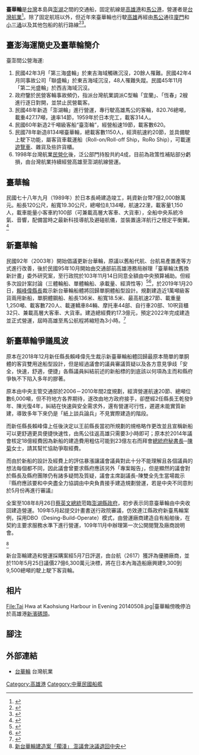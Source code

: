 {{艦型模板
|名稱= 臺華輪
|圖片= [[File:Tai_Hwa_at_Kaohsiung_Harbour_20110126.jpg|280px]]
|照片說明= 高雄港[[新濱碼頭|新濱碼頭]]的臺華輪。 
|種類= 開口型車輛載運船
|艦名= 
|國籍= {{ROC}}
|擁有者= [[台灣航業|台灣航業]]
|營運者= [[台灣航業|台灣航業]]
|注冊= {{ROC-TWN}}[[高雄市|高雄市]]
|母港= [[高雄港|高雄港]]
|製造= {{JPN}}[[長崎|長崎]]林兼船渠
|造價= [[新台幣|新台幣]]7億2,000餘萬元
|下水= 
|前型= 
|次型=
|同型= 
|竣工= 1989年9月
|結局= 
|狀態= {{green|營運中}}
|排水= 8,134[[噸|噸]]
|標準=
|基準= 
|滿載= 
|長度= 120m
|闊度= 19.3m
|吃水= 3.25 m
|鍋爐= [[柴油引擎|柴油引擎]]
|引擎= 雙軸
|極速= 22浬（近年巡航速度因船隻老舊故速度已降至15－16節，亦就是29.633km/h）
|續航= 
|燃料= 柴油 重油
|乘員= 1,150人
|載貨量=最多可載運約100輛小客車（台灣航業官網資料）
|其它= 
|其它2=
}}
'''臺華輪'''是[[台灣|台灣]]本島與[[澎湖|澎湖]]之間的交通船，固定航線是[[高雄港|高雄港]]和[[馬公港|馬公港]]，營運者是[[台灣航業|台灣航業]]<ref>{{cite news|url=http://dailynews.sina.com/bg/tw/twlocal/cna/20090620/2143373342.html|title=蓮花颱風來襲 臺華輪停航班機也受影響|publisher=中央社}}</ref>。除了固定航班以外，但近年來臺華輪也行駛[[高雄市|高雄]]再經由[[馬公市|馬公]]通往[[廈門|廈門]]和[[小三通|小三通]]以及其他包船的航行路線<ref>{{cite news|url=http://www.nownews.com/2009/04/20/11534-2439222.htm|title=臺華輪首航廈門　滿載近千名陸客|publisher=NowNews}}</ref><ref>{{cite news|url=http://www.haixiainfo.com.tw/44603.html|title=臺華輪轉型 包船走高澎廈|publisher=聯合報}}{{dead link|date=2018年4月 |bot=InternetArchiveBot |fix-attempted=yes }}</ref>。

==臺澎海運簡史及臺華輪簡介==
臺澎間公營海運:

# 民國42年3月「第三海盛輪」於東吉海域觸礁沉沒，20餘人罹難。民國42年4月同事故公司「聯盛輪」於東吉海域沉沒，48人罹難失蹤。民國45年11月「第二光盛輪」於西吉海域沉沒。
# 政府鑒於民營客輪事故頻仍，指派台灣航業調派C型輪「宜蘭」、「恆春」2艘進行逐日對開，並禁止民營載客。
# 民國48年新造「澎湖輪」進行營運，專行駛高雄馬公的客輪，820.76總噸，載重427.17噸，速率14節，1959年於日本完工，載客314人。
# 民國60年新造2千噸級客船“臺澎輪”，經營船速19節，載客數620。
# 民國78年新造8134噸臺華輪，總載客數1150人，經濟航速約20節，並具備駛上駛下功能，屬客貨車載運船（Roll-on/Roll-off Ship，RoRo Ship），可載運[[遊覽車|遊覽車]]、雜貨及些許貨櫃。
# 1998年台灣航業[[民營化|民營化]]後，泛公部門持股共約4成，目前為政策性補貼部分虧損，由台灣航業持續經營高雄至澎湖航線營運。

==臺華輪==
民國七十八年九月（1989年）於日本長崎建造竣工，耗資新台幣7億2,000餘萬元。船長120公尺，船寬19.30公尺，總噸位8,134噸，航速22浬，載客量1,150人，載車能量小客車約100部（可兼載高層大客車、大貨車），全船中央系統冷氣、音響，配備當時之最新科技導航及避碰航儀，並裝置遠洋航行之穩定平衡翼。<ref>{{Cite web |url=http://www.tnc-kao.com.tw/about.aspx| title =台華輪簡介}}</ref>

==新臺華輪==
民國92年（2003年）開始倡議更新台華輪，原議以舊船代航、台航易產置產等方式進行改善，後於民國95年10月開始由交通部前高雄港務局辦理「臺華輪汰舊換新計畫」委外研究案，至行政院於103年11月14日同意全額由中央預算補助。但經多次設計案討論（三體輪船、單體輪船、承載量、經濟性等）<ref>{{Cite web |url=https://event.penghu.gov.tw/taihwa/home.jsp?id=3&act=view&dataserno=201511050007|title=新臺華輪規劃設計案成果報告書}}</ref><ref>{{Cite web |url=https://ladopost.com/newsDetail1.php?ntId=1&nId=1255|title=澎湖人看膩了每逢選舉年就會出現的「新臺華輪」}}</ref>，於2019年1月20日，[[賴峰偉|賴峰偉]][[澎湖縣縣長|縣長]]裁示新台華輪船體將回歸單胴體船型設計。規劃建造近1萬噸級客貨兩用新船，單胴體鋼船、船長136米、船寬18.5米、最高航速27節、載重量1,250噸、載客數720人、載運轎車84輛、摩托車44部、自行車20部、10呎貨櫃32只、兼載高層大客車、大貨車。建造總經費約17.3億元，預定2022年完成建造並正式營運，屆時高雄至馬公航程將縮短為3小時。<ref>{{cite news|url=https://www.chinatimes.com/newspapers/20190120000567-260107|title=台華輪加速更新 4年內正式營運|publisher=中時電子報}}</ref>

==新臺華輪爭議風波==
原本在2018年12月新任縣長賴峰偉先生裁示新臺華輪船體回歸最原本簡單的單胴體的客貨雙用途船型設計，但是經過議會的議員審議質疑以及各方意見爭歧「安全，快速，舒適，便捷」各縣議員糾結前述的新船標的到底該以何項為主而和縣府爭執不下陷入多年的膠著。

原本由中央主管交通部於2006－2010年間2度規劃，經濟營運航速20節、總噸位數6,000噸，但不符地方各界期待，遂改由地方政府接手，卻歷經2任縣長王乾發9年、陳光復4年，糾結在快速與安全需求外，還有營運可行性，遲遲未能實質新建，導致多年下來仍是「紙上談兵論兵」不見實際建造的階段。

而新任縣長賴峰偉上任後決定以王前縣長當初所規劃的規格略作更改並且宣稱新船可以更舒適更具便捷快速性，由馬公往返高雄只需要3小時即可；原本於2014年議會核定18億經費因為新船的建造費用粗估可能到23億左右而拜會[[總統府秘書長|總統府秘書長]]─[[陳菊|陳菊]]女士，請其幫忙協助爭取經費。

而由於新船的設計及經費上的評估暴漲讓議會議員對此十分不能理解且各個議員的想法每個都不同，因此議會曾要求縣府應該另外「專案報告」，但是顯然的議會對於縣長及縣府團隊仍有諸多疑問及質疑，議會主席副議長-陳雙全先生當場裁示『縣府應該要和中央盡全力協調由中央負責接手建造規劃營運，若是中央不同意則於5月份再進行審議』

全案至108年8月26日[[蔡英文|蔡英文]][[中華民國總統|總統]]蒞臨[[澎湖縣政府|澎湖縣政府]]，初步表示同意臺華輪由中央收回建造營運。109年5月起提交計畫書送行政院審議，仿效連江縣政府新臺馬輪案例，採用DBO（Desing-Build-Operate）模式，由營運廠商建造自有船舶後，在契約主要求服務水準下進行營運，109年11月中辦理第一次公開閱覽及廠商說明會。

<ref>[https://tw.appledaily.com/new/realtime/20190223/1522621/  新台華輪建造案「擱淺」 澎議會決議退回中央]</ref>

新台澎輪建造和營運採購案經5月7日評選，由台航（2617）獲評為優勝廠商，並於110年5月25日議價27億6,300萬元決標，將在日本內海造船廠興建9,300到9,500總噸的駛上駛下客貨輪。

== 相片 ==
<gallery>
File:Tai Hwa at Kaohsiung Harbour in Evening 20140508.jpg|臺華輪傍晚停泊於高雄港[[新濱碼頭|新濱碼頭]]。
</gallery>

== 腳注 ==
{{reflist}}

== 外部連結 ==
* [http://www.tnc-kao.com.tw/about.aspx 台華輪] 台灣航業

[[Category:高雄港|Category:高雄港]]
[[Category:中華民國船艦|Category:中華民國船艦]]